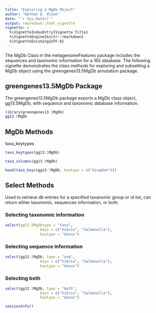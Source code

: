 ```yaml
---
title: "Exploring a MgDb Object"
author: "Nathan D. Olson"
date: "`r Sys.Date()`"
output: rmarkdown::html_vignette
vignette: >
  %\VignetteIndexEntry{Vignette Title}
  %\VignetteEngine{knitr::rmarkdown}
  %\VignetteEncoding{UTF-8}
---
```


The MgDb Class in the metagenomeFeatures package includes the sequences and taxonomic information for a 16S database.  The following vignette demonstrates the class methods for exploring and subsetting a MgDb object using the greengenes13.5MgDb annotation package. 

## greengenes13.5MgDb Package
The greengenes13.5MgDb package exports a MgDb class object, gg13.5MgDb, with sequence and taxonomic database information.

```r
library(greengenes13.5MgDb)
gg13.5MgDb
```


## MgDb Methods
taxa_keytypes
```r
taxa_keytypes(gg13.5MgDb)
```


```r
taxa_columns(gg13.5MgDb)
```

```r
head(taxa_keys(gg13.5MgDb, keytype = c("Kingdom")))
```


## Select Methods
Used to retrieve db entries for a specified taxanomic group or id list, can return either taxonomic, sequences information, or both. 

### Selecting taxonomic information
```r
select(gg13.5MgDbtype = "taxa",
                keys = c("Vibrio", "Salmonella"),
                keytype = "Genus")
```

### Selecting sequence information
```r
select(gg13.5MgDb, type = "seq",
                keys = c("Vibrio", "Salmonella"),
                keytype = "Genus")
```



### Selecting both
```r
select(gg13.5MgDb, type = "both",
                keys = c("Vibrio", "Salmonella"),
                keytype = "Genus")
```


```r
sessionInfo()
```

